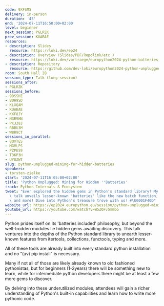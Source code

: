 ```yaml
---
code: 9XFSMS
delivery: in-person
duration: '45'
end: '2024-07-11T16:50:00+02:00'
level: beginner
next_session: PGLRZK
prev_session: KUABAE
resources:
- description: Slides
  resource: https://loki.dev/ep24
- description: Overview (Slides/PDF/Repolink/etc.)
  resource: https://loki.dev/vortraege/europython2024-python-batteries-included/
- description: Repository
  resource: https://github.com/dev-loki/europython2024-python-unplugged-slides
room: South Hall 2B
session_type: Talk (long session)
sessions_after:
- PGLRZK
sessions_before:
- 9DSSHZ
- BUH9SD
- KLXQAM
- KUABAE
- KXF8JY
- N3R9HN
- PKJ38J
- RBBU3M
- W8R9CT
sessions_in_parallel:
- 8QXTES
- MGMLPS
- PZPES9
- T3KP3H
- UY8ZWT
slug: python-unplugged-mining-for-hidden-batteries
speakers:
- torsten-zielke
start: '2024-07-11T16:05:00+02:00'
title: 'Python Unplugged: Mining for Hidden ''Batteries'
track: Python Internals & Ecosystem
tweet: "Ever explored the hidden gems in Python's standard library? My #EuroPython\
  \ talk unveils lesser-known 'batteries' like the new batch function, unique collections,\
  \ and more! Dive into Python's treasure trove with us! #\U0001F40D"
website_url: https://ep2024.europython.eu/session/python-unplugged-mining-for-hidden-batteries
youtube_url: https://youtube.com/watch?v=W5ZOFvGmmbo
---
```


Python prides itself on its 'batteries included' philosophy, but beyond the well-trodden modules lie hidden gems awaiting discovery. This talk ventures into the depths of the Python standard library to unearth lesser-known features from itertools, collections, functools, typing and more.

All of these tools are already built into every standard python installation and no "(uv) pip install" is necessary.

Many if not all of those are likely already known to old fashioned pythonistas, but for beginners (1-2years) there will be something new to learn, while for intermediate python developers there might be at least a few more gems to discover.

By delving into these underutilized modules, attendees will gain a richer understanding of Python's built-in capabilities and learn how to write more pythonic code.

